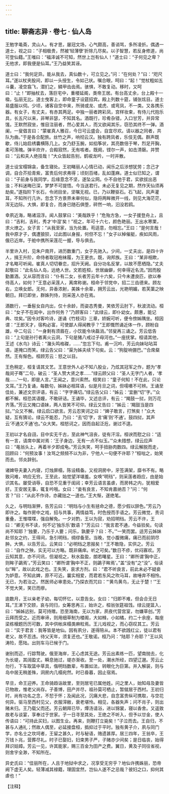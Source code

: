 ```yaml
---
---
---
```

title: 聊斋志异 · 卷七 · 仙人岛
---

王勉字黾斋，灵山人。有才思，屡冠文场，心气颇高，善诮骂，多所凌折。偶遇一道士，视之曰：“子相极贵，然被‘轻薄孽’折除几尽矣。以子智慧，若反身修道，尚可登仙籍。”王嗤曰：“福泽诚不可知，然世上岂有仙人！”道士曰：“子何见之卑？无他求，即我便是仙耳。”王乃益笑其诬。

道士曰：“我何足异。能从我去，真仙数十，可立见之。”问：“在何处？”曰：“咫尺耳。”遂以杖夹股间，即以一头授生，令如己状。嘱合眼，呵曰：“起！”觉杖粗如五斗囊，凌空翕飞，潜扪之，鳞甲齿齿焉。骇惧，不敢复动。移时，又呵曰：“止！”即抽杖去，落巨宅中，重楼延阁，类帝王居。有台高丈余，台上殿十一楹，弘丽无比。道士曳客上，即命童子设筵招宾。殿上列数十筵，铺张炫目。道士易盛服以伺。少顷，诸客自空中来，所骑或龙、或虎、或弯凤，不一类。又各携乐器。有女子，有丈夫，有赤其两足。中独一丽者跨彩凤，宫样妆束，有侍儿代抱乐具，长五尺以来，非琴非瑟，不知其名。酒既行，珍肴杂错，入口甘芳，并异常馐。王默然寂坐，惟目注丽者，然心爱其人，而又欲闻其乐，窃恐其终不一弹。酒阑，一叟倡言曰：“蒙崔真人雅召，今日可云盛会，自宜尽欢。请以器之同者，共队为曲。”于是各合配旅。丝竹之声，响彻云汉。独有跨凤者，乐伎无偶。群声既歇，侍儿始启绣囊横陈几上。女乃舒玉腕，如掐筝状，其亮数倍于琴，烈足开胸，柔可荡魄。弹半炊许，合殿寂然，无有咳者。既阕，铿尔一声，如击清磬。并赞曰：“云和夫人绝技哉！”大众皆起告别，鹤唳龙吟，一时并散。

道士设宝榻锦衾，备生寝处。王初睹丽人心情已动，闻乐之后涉想犹劳；念己才调，自合芥拾青紫，富贵后何求弗得；顷刻百绪，乱如蓬麻。道士似已知之，谓曰：“子前身与我同学，后缘意念不坚，遂坠尘网。仆不自他于君，实欲拔出恶浊；不料迷晦已深，梦梦不可提悟。今当送君行。未必无复见之期，然作天仙须再劫矣。”遂指阶下长石，令闭目坐，坚嘱无视。已，乃以鞭驱石。石飞起，风声灌耳，不知所行几许。忽念下方景界未审何似，隐将两眸微开一线，则见大海茫茫，浑无边际。大惧，即复合，而身已随石俱堕，砰然一响，汩没若鸥。

幸夙近海，略诸泅浮。闻人鼓掌曰：“美哉跌乎！”危殆方急，一女子援登舟上，且曰：“吉利，吉利，秀才‘中湿’矣！”视之，年可十六七，颜色艳丽。王出水寒栗，求火燎之。女子言：“从我至家，当为处置。苟适意，勿相忘。”王曰：“是何言哉！我中原才子，偶遭狼狈，过此图以身报，何但不忘！”女子以棹催艇，疾如风雨，俄已近岸。于舱中携所采莲花一握，导与俱去。

半里许入村，见朱户南开，进历数重门，女子先驰入。少间，一丈夫出，是四十许人，揖王升阶，命侍者取冠袍袜履，为王更衣。既，询邦族。王曰：“某非相欺，才名略可听闻。崔真人切切眷恋，招升天阙。自分功名反掌，以故不愿栖隐。”丈夫起敬曰：“此名仙人岛，远绝人世。文若姓桓，世居幽僻，何幸得近名流。”因而殷勤置酒。又从容而言曰：“仆有二女，长者芳云年十六矣，只今未遭良匹，欲以奉侍高人，如何？”王意必采莲人，离席称谢。桓命于邻党中，招二三齿德来。顾左右，立唤女郎。无何，异香浓射，美姝十余辈，拥芳云出，光艳明媚，若芙蕖之映朝日。拜已即坐，群姝列侍，则采莲人亦在焉。

酒数行，一垂髫女自内出，仅十余龄，而姿态秀曼，笑依芳云肘下，秋波流动。桓曰：“女子不在闺中，出作何务？”乃顾客曰：“此绿云，即仆幼女。颇惠，能记典、坟矣。”因令对客吟诗，遂诵《竹枝词》三章，娇婉可听，便令傍姊隅坐。桓因谓：“王郎天才，宿构必富，可使鄙人得闻教乎？”王即慨然诵近体一作，顾盼自雄，中二句云：“一身剩有须眉在，小饮能令块磊消。”邻叟再三诵之。芳云低告曰：“上句是孙行者离火云洞，下句是猪八戒过子母河也。”一座抚掌。桓请其他，王述《水鸟》诗云：“潴头鸣格磔，……”忽忘下句。甫一沉吟，芳云向妹呫呫耳语，遂掩口而笑。绿云告父曰：“渠为姊夫续下句矣。云：“狗腚响弸巴。’”合席粲然。王有惭色。桓顾芳云：怒之以目。

王色稍定，桓复请其文艺。王意世外人必不知八股业，乃炫其冠军之作，题为“孝哉闵子骞”二句，破云：“圣人赞大贤之孝……”绿云顾父曰：“圣人无字门人者，‘孝哉……’一句，即是人言。”王闻之，意兴索然。桓笑曰：“童子何知！不在此，只论文耳。”王乃复诵，每数句，姊妹必相耳语，似是月旦之词，但嚅嗫不可辨。王诵至佳处，兼述文宗评语，有云：“字字痛切。”绿云告父曰：“姊云：‘宜删“切”字。’”众都不解。桓恐其语嫚，不敢研诘。王诵毕，又述总评，有云：“羯鼓一挝，则万花齐落。”芳云又掩口语妹，两人皆笑不可仰。绿云又告曰：“姊云：‘羯鼓当是四挝。’”众又不解。绿云启口欲言。芳云忍笑诃之曰：“婢子敢言，打煞矣！”众大疑，互有猜论。绿云不能忍，乃曰：“去‘切’字，言‘痛’则‘不通’。鼓四挝，其声云‘不通又不通’也。”众大笑。桓怒诃之，因而自起泛卮，谢过不遑。

王初以才名自诩，目中实无千古，至此神气沮丧，徒有汗淫。桓谀而慰之曰：“适有一言，请席中属对焉：‘王子身边，无有一点不似玉。’”众未措想，绿云应声曰：“黾翁头上，再着半夕即成龟。”芳云失笑，呵手扭胁肉数四。绿云解脱而走，回顾曰：“何预汝事！汝骂之频频不以为非，宁他人一句便不许耶？”桓咄之，始笑而去。邻炎辞别。

诸婢导夫妻入内寝，灯烛屏榻，陈设精备。又视洞房中，牙签满架，靡书不有。略致问难，响应无穷。王至此，始觉望洋堪羞。女唤“明珰”，则采莲者趋应，由是始识其名。屡受诮辱，自恐不见重于闺闼；幸芳云语言虽虐，而房帏之内，犹相爱好。王安居无事，辄复吟哦。女曰：“妾有良言，不知肯嘉纳否？”问：“何言？”曰：“从此不作诗，亦藏拙之一道也。”王大惭，遂绝笔。

久之，与明珰渐狎，告芳云曰：“明珰与小生有拯命之德，愿少假以辞色。”芳云乃即许之。每作房中之戏，招与共事，两情益笃，时色授而手语之。芳云微觉，责词重叠，王惟喋喋，强自解免。一夕对酌，王以为寂，劝招明珰。芳云不许，王曰：“卿无书不读，何不记‘独乐乐’数语？”芳云曰：“我言君不通，今益验矣。句读尚不知耶？‘独要，乃乐于人要；问乐，孰要乎？曰：不。’”一笑而罢。适芳云姊妹赴邻女之约，王得间，急引明珰，绸缪备至。当晚，觉小腹微痛，痛已而前阴尽肿。大惧，以告芳云。云笑曰：“必明珰之恩报矣！”王不敢隐，实供之。芳云曰：“自作之殃，实无可以方略。既非痛痒。听之可矣。”数日不疹，优闷寡欢。芳云知其意，亦不问讯，但凝视之，秋水盈盈，朗若曙星。王曰：“卿所谓‘胸中正，则眸子鷁焉’。”芳云笑曰：“卿所谓‘胸中不正，则鷁子眸焉’。”盖“没有”之“没”，俗读似“眸”，故以此戏之也。王失笑，哀求方剂。曰：“君不听良言，前此未必不疑妾为妒意。不知此婢，原不可近。曩实相爱，而君若东风之吹马耳，故唾弃不相怜。无已，为若治之。然医师必审患处。”乃探衣而咒曰：“‘黄鸟黄鸟，无止于楚！’”王不觉大笑，笑已而瘳。

逾数月，王以亲老子幼，每切怀忆，以意告女。女曰：“归即不难，但会合无日耳。”王涕下交颐，哀与同归，女筹思再三，始许之，桓翁张筵祖饯。绿云提篮入，曰：“姊姊远别，莫可持赠。恐至海南，无以为家，夙夜代营宫室，勿嫌草创。”芳云拜而受之。近而审谛，则用细草制为楼阁，大如橼，小如橘，约二十余座，每座梁栋榱题历历可数，其中供帐床榻类麻粒焉。王儿戏视之，而心窃叹其工。芳云曰：“实于君言：我等皆是地仙。因有夙分，遂得陪从。本不欲践红尘，徒以君有老父，故不忍违。待父天年，须复还也。”王敬诺。桓乃问：“陆耶？舟耶？”王以风涛险，愿陆。出则车马已候于门。

谢别而迈，行踪骛驶。俄至海岸，王心虑其无途。芳云出素练一匹，望南抛去，化为长堤，其阔盈丈。瞬息驰过，堤亦渐收。至一处，潮水所经，四望辽邈。芳云止勿行，下车取篮中草具，偕明珰数辈，布置如法，转眼化为巨第。并入解装，则与岛中居无稍差殊，洞房内几榻宛然。时已昏暮，因止宿焉。

早旦，命王迎养。王命骑趋诣故里，至则居宅已属他姓。问之里人，始知母及妻皆已物故，惟老父尚存。子善博，田产并尽，祖孙莫可栖止，暂僦居于西村。王初归时，尚有功名之念，不恝于怀；及闻此况，沉痛大悲，自念富贵纵可携取，与空花何异。驱马至西村见父，衣服滓敝，衰老堪怜。相见，各器失声；问不肖子，则出赌未归。王乃载父而还。芳云朝拜已毕，燂汤请浴，进以锦裳，寝以香舍。又遥致故老与谈宴，享奉过于世家。子一日寻至其处，王绝之不听入，但予以廿金，使人传语曰：“可持此买妇，以图生业。再来，则鞭打立毙矣！”子泣而去。王自归，不甚与人通礼；然故人偶至，必延接盘桓，撝抑过于平时。独有黄子介，夙与同门学，亦名士之坎坷者，王留之甚久，时与秘语，赂遗甚厚。居三四年，王翁卒，王万钱卜兆，营葬尽礼。时子已娶妇，妇束男子严，子赌亦少间矣；是日临丧，始得拜识姑嫜。芳云一见，许其能家，赐三百金为田产之费。翼日，黄及子同往省视，则舍宇全渺，不知所在。

异史氏曰：“佳丽所在，人且于地狱中求之，况享受无穷乎？地仙许携姝丽，恐帝阙下虚无人矣。轻薄减其禄籍，理固宜然，岂仙人遂不之忌哉？彼妇之口，抑何其虐也！”

【注释】

